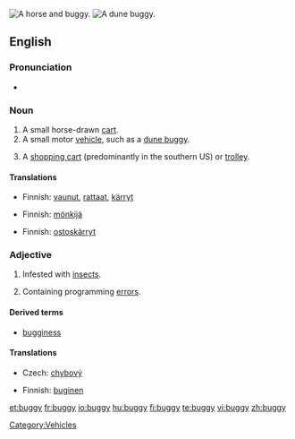[[Image:Herr's Mill Covered Bridge and Buggy 2600px.jpg|thumb|A horse and buggy.]]
[[Image:Beach buggy 1.jpg|thumb|A dune buggy.]]
{{also|Buggy}}
==English==

===Pronunciation===
* {{rhymes|ʌɡi}}

===Noun===
{{en-noun|bugg|ies}}

# A small horse-drawn [[cart]].
# A small motor [[vehicle]], such as a [[dune buggy]].
# {{informal}} A [[shopping cart]] (predominantly in the southern US) or [[trolley]].

====Translations====
{{trans-top|A small horse-drawn cart}}
* Finnish: [[vaunut]], [[rattaat]], [[kärryt]]
{{trans-mid}}
{{trans-bottom}}

{{trans-top|A small motor vehicle, such as a dune buggy}}
* Finnish: [[mönkijä]]
{{trans-mid}}
{{trans-bottom}}

{{trans-top|A shopping cart or trolley}}
* Finnish: [[ostoskärryt]]
{{trans-mid}}
{{trans-bottom}}

===Adjective===
{{en-adj|bugg|ier}}

# Infested with [[insect]]s.
# {{computing}} Containing programming [[error]]s.

====Derived terms====
* [[bugginess]]

====Translations====
{{trans-top|infested with insects}}
{{trans-mid}}
{{trans-bottom}}

{{trans-top|containing programming errors}}
* Czech: [[chybový]] {{m}}
{{trans-mid}}
* Finnish: [[buginen]]
{{trans-bottom}}

[[Category:Vehicles]]

[[et:buggy]]
[[fr:buggy]]
[[io:buggy]]
[[hu:buggy]]
[[fi:buggy]]
[[te:buggy]]
[[vi:buggy]]
[[zh:buggy]]